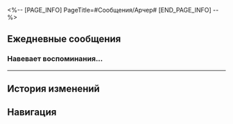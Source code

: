 <%-- [PAGE_INFO]
PageTitle=#Сообщения/Арчер#
[END_PAGE_INFO] --%>
{{Сообщение Инфобокс
|id          = 1015
|Изображение = Персонаж Арчер Иконка.png
|Тип         = Персонаж
|Отправитель = Арчер
|ПодписьСоо  = Профессиональный домработник
|Фракция     = Иной мир
}}

==Ежедневные сообщения==
===Навевает воспоминания...===
{{Сообщения
|условие_получения = 
|текст=
:'''Арчер:''' Навевает воспоминания...
:'''Арчер:''' Давненько я не видел такого бардака, как в твоей комнате.
:'''Арчер:''' Это такое называют творческим беспорядком?
:{Выбор} Призрак!
::'''(Первопроходец):''' Я же своими глазами {{MC|ж=видела|м=видел}}, как ты исчез.
::'''(Первопроходец):''' Я что, в «Звонке»?
:{Выбор} Это... межвселенское сообщение?
::'''(Первопроходец):''' Разве вы не исчезли?
::'''(Первопроходец):''' Святой Грааль поставляется с функцией связи между разными вселенными?
:'''Арчер:''' Призыв из другого мира был настолько плох, что наши души застряли на пути назад.
:'''Арчер:''' По пути я решил заглянуть на Звёздный экспресс, о котором ты всё {{MC|ж=твердила|м=твердил}}.
:'''Арчер:''' Я поговорил с проводником и узнал много нового.
:'''Арчер:''' Если бы мне не нужно было уходить, с удовольствием и дальше обсуждал бы с ней секреты домоводства.
:'''Арчер:''' Кстати, я убрался в твоей комнате и выбросил ненужный мусор.
:'''Арчер:''' Не благодари.
:{Выбор} Не-е-ет! Мой мусор!
::'''(Первопроходец):''' Да я этот мусор два с половиной года {{MC|ж=копила|м=копил}}! Всё пропало!
::'''(Первопроходец):''' Ты моё наказание свыше?
:{Выбор} Ты же не видел ничего такого?..
::'''(Первопроходец):''' Ты же не видел ничего такого, что не стоило бы видеть?
::'''(Первопроходец):''' Да?
:{Выбор} Ты не видел Звёздный нефрит?
::'''(Первопроходец):''' Ты случайно не нашёл пять Звёздных нефритов, завалявшихся под кроватью?
::'''(Первопроходец):''' Они такие блестящие и с острыми углами.
:{{Диалог|Предупреждение}} Ошибка отправки сообщения.
:'''(Первопроходец):''' Эй!
:'''(Первопроходец):''' Эй!
:{{Диалог|Предупреждение}} Ошибка отправки сообщения.
:{{Диалог|Предупреждение}} Пользователь в настоящее время недоступен. Попробуйте позднее.
}}
----

==История изменений==
{{История изменений|3.5}}

==Навигация==
{{Сообщения Навбокс}}